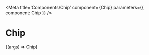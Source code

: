 
<Meta
    title='Components/Chip'
    component={Chip}
    parameters={{
        component: Chip
    }}
/>

# Chip

<Canvas>
    <Story
        name='Default'
        args={{
            label: 'Default'
        }}
    >
        {(args) => <Chip {...args}>Chip</Chip>}
    </Story>
</Canvas>

<ArgsTable story='Default' />

